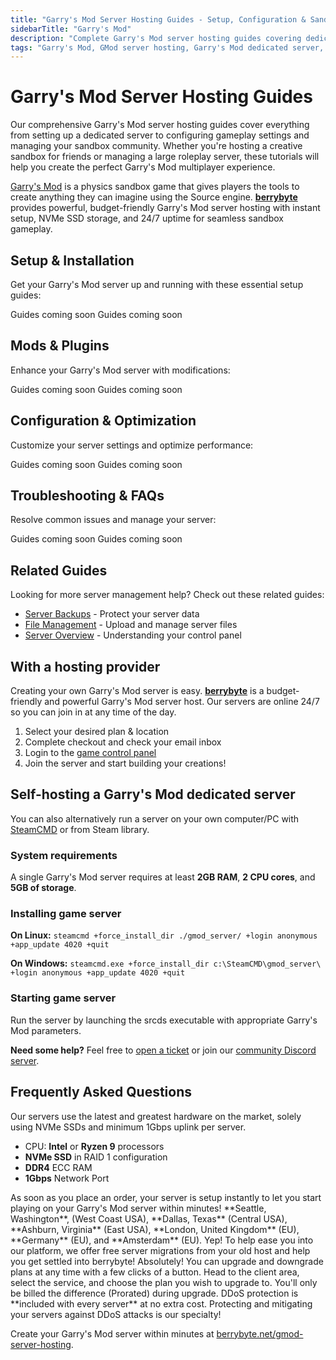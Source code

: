 ```yaml
---
title: "Garry's Mod Server Hosting Guides - Setup, Configuration & Sandbox Management"
sidebarTitle: "Garry's Mod"
description: "Complete Garry's Mod server hosting guides covering dedicated server setup, configuration settings, addon management, and troubleshooting for the physics sandbox game."
tags: "Garry's Mod, GMod server hosting, Garry's Mod dedicated server, Garry's Mod multiplayer, physics sandbox"
---
```


# Garry's Mod Server Hosting Guides

Our comprehensive Garry's Mod server hosting guides cover everything from setting up a dedicated server to configuring gameplay settings and managing your sandbox community. Whether you're hosting a creative sandbox for friends or managing a large roleplay server, these tutorials will help you create the perfect Garry's Mod multiplayer experience.

[Garry's Mod](https://store.steampowered.com/app/4000/Garrys_Mod/) is a physics sandbox game that gives players the tools to create anything they can imagine using the Source engine. **[berrybyte](https://berrybyte.net/garrys-mod-server-hosting)** provides powerful, budget-friendly Garry's Mod server hosting with instant setup, NVMe SSD storage, and 24/7 uptime for seamless sandbox gameplay.

## Setup & Installation

Get your Garry's Mod server up and running with these essential setup guides:

<CardGroup cols={2}>
  <Card title="Server Setup" href="#" icon="server">
    Guides coming soon
  </Card>
  <Card title="Join Your Server" href="#" icon="users">
    Guides coming soon
  </Card>
</CardGroup>

## Mods & Plugins

Enhance your Garry's Mod server with modifications:

<CardGroup cols={2}>
  <Card title="Installing Addons" href="#" icon="puzzle-piece">
    Guides coming soon
  </Card>
  <Card title="Popular Workshop Addons" href="#" icon="wrench">
    Guides coming soon
  </Card>
</CardGroup>

## Configuration & Optimization

Customize your server settings and optimize performance:

<CardGroup cols={2}>
  <Card title="Server Configuration" href="#" icon="settings">
    Guides coming soon
  </Card>
  <Card title="Performance Optimization" href="#" icon="gauge">
    Guides coming soon
  </Card>
</CardGroup>

## Troubleshooting & FAQs

Resolve common issues and manage your server:

<CardGroup cols={2}>
  <Card title="Admin Commands" href="#" icon="terminal">
    Guides coming soon
  </Card>
  <Card title="Common Server Issues" href="#" icon="exclamation-triangle">
    Guides coming soon
  </Card>
</CardGroup>

## Related Guides

Looking for more server management help? Check out these related guides:

- [Server Backups](/panel/backups) - Protect your server data
- [File Management](/panel/importing-files) - Upload and manage server files
- [Server Overview](/panel/overview) - Understanding your control panel

## With a hosting provider
Creating your own Garry's Mod server is easy. **[berrybyte](https://berrybyte.net/gmod-server-hosting)** is a budget-friendly and powerful Garry's Mod server host. Our servers are online 24/7 so you can join in at any time of the day.

1. Select your desired plan & location
2. Complete checkout and check your email inbox
3. Login to the [game control panel](https://game.berrybyte.net)
4. Join the server and start building your creations!

## Self-hosting a Garry's Mod dedicated server

You can also alternatively run a server on your own computer/PC with [SteamCMD](https://developer.valvesoftware.com/wiki/SteamCMD) or from Steam library.

### System requirements

A single Garry's Mod server requires at least **2GB RAM**, **2 CPU cores**, and **5GB of storage**.

### Installing game server

**On Linux:**
`steamcmd +force_install_dir ./gmod_server/ +login anonymous +app_update 4020 +quit`

**On Windows:**
`steamcmd.exe +force_install_dir c:\SteamCMD\gmod_server\ +login anonymous +app_update 4020 +quit`

### Starting game server

Run the server by launching the srcds executable with appropriate Garry's Mod parameters.

**Need some help?** Feel free to [open a ticket](https://berrybyte.net/support) or join our [community Discord server](https://berrybyte.net/discord).

## Frequently Asked Questions

<AccordionGroup>

<Accordion title="What are the specs on the servers?">
Our servers use the latest and greatest hardware on the market, solely using NVMe SSDs and minimum 1Gbps uplink per server.

- CPU: **Intel** or **Ryzen 9** processors
- **NVMe SSD** in RAID 1 configuration
- **DDR4** ECC RAM
- **1Gbps** Network Port
</Accordion>

<Accordion title="How long does setup take?">
As soon as you place an order, your server is setup instantly to let you start playing on your Garry's Mod server within minutes!
</Accordion>

<Accordion title="What locations are the servers in?">
**Seattle, Washington**, (West Coast USA), **Dallas, Texas** (Central USA), **Ashburn, Virginia** (East USA), **London, United Kingdom** (EU), **Germany** (EU), and **Amsterdam** (EU).
</Accordion>

<Accordion title="Can I migrate my existing server to berrybyte?">
Yep! To help ease you into our platform, we offer free server migrations from your old host and help you get settled into berrybyte!
</Accordion>

<Accordion title="Can I upgrade/downgrade my server later on?">
Absolutely! You can upgrade and downgrade plans at any time with a few clicks of a button. Head to the client area, select the service, and choose the plan you wish to upgrade to. You'll only be billed the difference (Prorated) during upgrade.
</Accordion>

<Accordion title="Are the servers DDoS protected?">
DDoS protection is **included with every server** at no extra cost. Protecting and mitigating your servers against DDoS attacks is our specialty!
</Accordion>

</AccordionGroup>

Create your Garry's Mod server within minutes at [berrybyte.net/gmod-server-hosting](https://berrybyte.net/gmod-server-hosting).